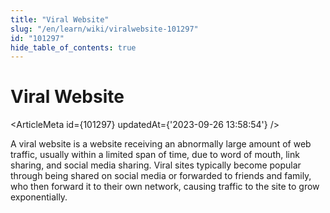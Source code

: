 ```yaml
---
title: "Viral Website"
slug: "/en/learn/wiki/viralwebsite-101297"
id: "101297"
hide_table_of_contents: true
---
```



# Viral Website

<ArticleMeta id={101297} updatedAt={'2023-09-26 13:58:54'} />
<div className='border-solid border-b border-t-0 my-4 border-[var(--ifm-color-gray-300)]' />

A viral website is a website receiving an abnormally large amount of web traffic, usually within a limited span of time, due to word of mouth, link sharing, and social media sharing. Viral sites typically become popular through being shared on social media or forwarded to friends and family, who then forward it to their own network, causing traffic to the site to grow exponentially.
